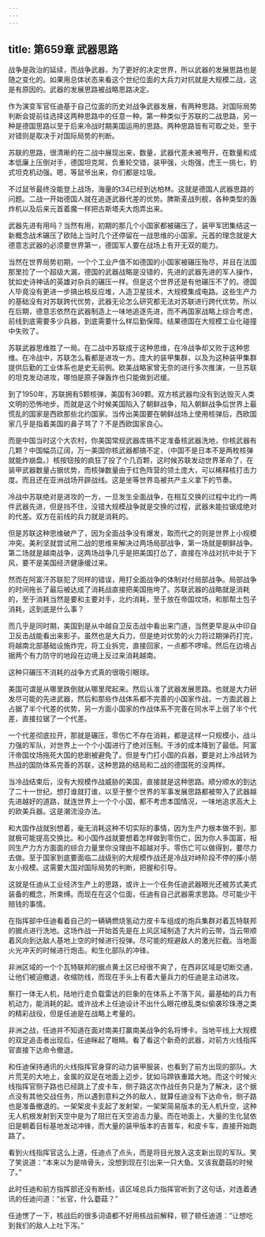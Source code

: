 ```yaml
---
---
---
```

title: 第659章 武器思路
---



战争是政治的延续，而战争武器，为了更好的决定世界，所以武器的发展思路也是随之变化的。如果用总体状态来看这个世纪位面的大兵力对抗就是大规模二战，这是有原因的。武器的发展思路被战略思路决定。

作为演变军官任迪基于自己位面的历史对战争武器发展，有两种思路。对国际局势判断会提前往选择这两种思路中的任意一种。第一种类似于苏联的二战思路，另一种是德国思路以至于后来冷战时期美国运用的思路。两种思路皆有可取之处，至于对错则是取决于对国际局势的判断。

苏联的思路，很清晰的在二战中展现出来，数量，武器代差未被甩开，在数量和成本低廉上压倒对手，德国坦克屌，负重轮交错，装甲强，火炮强，虎王一挑七，豹式坦克机动强。嗯，等鼠爷出来，你们都是垃圾。

不过鼠爷最终没能登上战场，海量的t34已经到达柏林。这就是德国人武器思路的问题。二战一开始德国人就在追逐武器代差的优势。脾斯麦战列舰，各种类型的轰炸机以及后来元首着魔一样把古斯塔夫大炮弄出来。

武器先进有用吗？当然有用，初期的那几个小国家都被碾压了，装甲军团集结这一新概念战术碾压了欧陆上当时几个还停留在一战思维的小国家。元首的理念就是大德意志武器的必须要世界第一，德国军人要在战场上有开无双的能力。

当然在世界局势初期，一个个工业产值不如德国的小国家被碾压殆尽，并且在法国那里捡了一个超级大漏，德国的武器战略是没错的，先进的武器先进的军人操作，犹如史诗神话的英雄对杂兵的碾压一样。但是这个世界还是有他碾压不了的。德国人毕竟没有更进一步搞出核反应堆，人造卫星技术，大规模集成电路。这些生产力的基础没有对苏联跨代优势，武器无论怎么研究都无法对苏联进行跨代优势。所以在后期，德意志依然在武器制造上一味地追逐先进，而不再国家战略上综合考虑，前线到底需要多少兵器，到底需要什么样后勤保障。结果德国在大规模工业化碰撞中失败了。

苏联武器思维胜了一局。在二战中苏联成于这种思维，在冷战争却又败于这种思维。在冷战中，苏联怎么看都是进攻一方。庞大的装甲集群，以及为这种装甲集群提供后勤的工业体系也是史无前例。欧美战略家曾无奈的进行多次推演，一旦苏联的坦克发动进攻，哪怕是原子弹轰炸也只能做到迟缓。

到了1950年，苏联拥有5颗核弹，美国有369颗。双方核武器均没有到达毁灭人类文明的恐怖地步。而就是这个时候美国陷入了朝鲜战争，陷入朝鲜战争后世界上最慌乱的国家是西欧那些北约国家。当传出美国要在朝鲜战场上使用核弹后，西欧国家几乎是指着美国的鼻子骂了？不是西欧国家良心。

而是中国当时这个大农村，你美国常规武器库搞不定准备核武器洗地，你核武器有几颗？中国幅员辽阔，万一美国你核武器都搞不定，（中国不是日本不是两枚核弹就能炸崩盘。）核按钮按的疯狂了投了个几百颗，这时候苏联发动世界革命了，在装甲武器数量占据优势，而核弹数量由于红色阵营的领土庞大，可以稀释核打击力度。而且还在亚洲战场开辟战线。这是坐等世界岛被共产主义拿下的节奏。

冷战中苏联绝对是进攻的一方，一旦发生全面战争，在相互交换的过程中北约一两件武器先进，但是挡不住，没错大规模战争就是交换的过程，武器未能拉锯成绝对的代差。双方在前线的兵力就是消耗的。

但是苏联这种思维破产了，因为全面战争没有爆发，取而代之的则是世界上小规模冲突。美利坚就尝试用二战的思维来解决过两场局部战争，第一场就是朝鲜战争。第二场就是越南战争，这两场战争几乎是把美国打怂了，直接在冷战对抗中处于下风，要不是美国经济健康缓过来。

然而在阿富汗苏联犯了同样的错误，用打全面战争的体制对付局部战争。局部战争的时间拖长了最后被达成了消耗战直接把美国拖垮了。苏联武器的战略就是消耗的，至于消耗当然是要和主要对手，北约消耗，至于放在帝国坟场，和那帮土包子消耗，这到底是什么事？

而几乎是同时期，美国到是从中越自卫反击战中看出来门道，当然更早是从中印自卫反击战能看出来影子。虽然也是大兵力，但是绝对优势的火力将过期弹药打完，将越南北部基础设施炸完，将工业拆完，直接回家，一点都不啰嗦。然后在边境占据两个有力防守的地段在边境上反过来消耗越南。

这种只碾压不消耗的战争方式真的很吸引眼球。

美国可谓是从哪里跌倒就从哪里爬起来。然后认准了武器发展思路。也就是大力研发尽可能的先进武器，然后和那些作战体系都不完善的小国家作战，一方面武器上占据了半个代差的优势，另一方面小国家的作战体系不完善在同水平上弱了半个代差，直接拉锯了一个代差。

一个代差彻底拉开，那就是碾压，零伤亡不存在消耗，都是这样一只规模小，战斗力强的军队，对世界上一个个小国进行了绝对压制。干涉的成本降到了最低。阿富汗帝国坟场拖死大国的悲剧被避免了。但是专门打小国的兵器，要是对上冷战转为热战的国防体系完善的苏联，这种思路的结局和二战的德国死的没两样。

当冷战结束后，没有大规模作战威胁的美国，直接就是这种思路。顺分顺水的到达了二十一世纪。想打谁就打谁，以至于整个世界的军事发展思路都被带入了武器越先进越好的道路，就连世界上一个个小国，都不考虑本国情况，一味地追求高大上的欧美兵器。这是潮流没办法。

和大国作战就别想着，毫无消耗这种不切实际的事情，因为生产力根本做不到，那就极可能提高交换比。和小国作战就要想着怎样做到零伤亡，因为你人多国富，相同生产力方方面面的综合力量里你没理由不超越对手。零伤亡可以做得到，要尽力去做。至于国家到底要面临二战级别的大规模作战还是冷战对峙阶段不停的揍小朋友小规模。这需要大国对国际局势的判断，把握和引导。

这就是任迪从工业经济生产上的思路，或许上一个任务任迪武器眼光还被苏式美式装备的概念，所束缚。而现在在这个位面，任迪有自己武器需求思路。尽可能少干赔钱的事情。

在指挥部中任迪看着自己的一辆辆燃烧氢动力皮卡车组成的炮兵集群对着瓦特联邦的据点进行洗地。这场作战一开始首先是在上风区域制造了大片的云带，当云带顺着风向到达敌人基地上空的时候进行投弹。尽可能的规避敌人的激光拦截。当地面火光冲天的时候进行炮击。和生化部队的冲锋。

非洲区域的一个个瓦特联邦的据点黄土区已经很不爽了，在西非区域是切断交通，让他们被迫撤退，收缩防线，而现在手头上有着大量兵力的任迪是主动进攻。

察打一体无人机，陆地行走负载雷达的巨象的在体系上不落下风，最基础的兵力有机动力，能消耗的起。或许战术上任迪设计不出什么眼花缭乱类似偷袭珍珠港之类的精彩战役，但是任迪是在战略上考量的。

非洲之战，任迪并不知道在面对南美打赢南美战争的名将博卡。当地平线上大规模的双足追击者出现后，任迪眯起了眼睛。看了看这个新奇的武器，对前方火线指挥官直接下达命令撤退。

和任迪保持通讯的火线指挥官身穿的动力装甲服装，也看到了前方出现的部队。大片荒芜的大地上，金属的双足在地面上迈步，犹如马蹄铁重踏大地。而这个时候火线指挥官侧子路也已经跳上了皮卡车，侧子路这次作战任务只是为了解决，这个据点没有其他交战任务，所以遇到意料之外的敌人，就算任迪没有下达命令，侧子路也是准备撤退的。一架架皮卡支起了发射架，一架架简易版本的无人机升空，这种无人机根发射到天空中是为了阻拦在天空追击力量。而在地面上，大量的生化鼠依旧是朝着目标基地发动冲锋，而大量的装甲版本的吉普车，和皮卡车，直接开始跑路了。

看到火线指挥官这么上道，任迪点了点头，而是将目光放入这支新出现的军队。笑了笑说道：“本来以为是啃骨头，没想到现在引出来一只大鱼。又该我蘑菇的时候了。”

此时任迪和前方指挥部还没有断线，该区域总兵力指挥官听到了这句话，对连着通讯的任迪问道：“长官，什么蘑菇？”

任迪愣了一下，核战后的很多词语都不好用核战前解释，顿了顿任迪道：“让想吃到我们的敌人上吐下泻。”